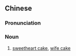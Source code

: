 {{also|老婆饼}}
==Chinese==
{{zh-forms|s=老婆饼|type=21}}
{{wikipedia|lang=zh}}

===Pronunciation===
{{zh-pron
|m=lǎopóbǐng
|c=lou5 po4 beng2
|mn=lāu-pô-piáⁿ
|cat=n
}}

===Noun===
{{zh-noun}}

# [[sweetheart cake]], [[wife cake]]

{{zh-cat|Cakes and pastries}}